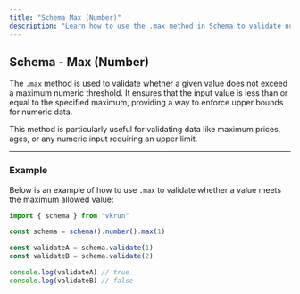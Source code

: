 ```yaml
---
title: "Schema Max (Number)"
description: "Learn how to use the .max method in Schema to validate numeric inputs with a maximum value constraint."
---
```


## Schema - Max (Number)

The `.max` method is used to validate whether a given value does not exceed a maximum numeric threshold. It ensures that the input value is less than or equal to the specified maximum, providing a way to enforce upper bounds for numeric data.

This method is particularly useful for validating data like maximum prices, ages, or any numeric input requiring an upper limit.

---

### Example

Below is an example of how to use `.max` to validate whether a value meets the maximum allowed value:

```ts
import { schema } from "vkrun"

const schema = schema().number().max(1)

const validateA = schema.validate(1)
const validateB = schema.validate(2)

console.log(validateA) // true
console.log(validateB) // false
```